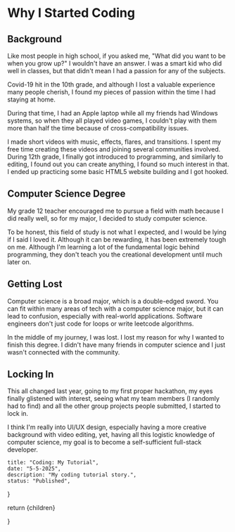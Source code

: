 
# Why I Started Coding

## Background

Like most people in high school, if you asked me, "What did you want to be when you grow up?" I wouldn't have an answer. I was a smart kid who did well in classes, but that didn't mean I had a passion for any of the subjects.

Covid-19 hit in the 10th grade, and although I lost a valuable experience many people cherish, I found my pieces of passion within the time I had staying at home.

During that time, I had an Apple laptop while all my friends had Windows systems, so when they all played video games, I couldn't play with them more than half the time because of cross-compatibility issues.

I made short videos with music, effects, flares, and transitions. I spent my free time creating these videos and joining several communities involved. During 12th grade, I finally got introduced to programming, and similarly to editing, I found out you can create anything, I found so much interest in that. I ended up practicing some basic HTML5 website building and I got hooked.

## Computer Science Degree

My grade 12 teacher encouraged me to pursue a field with math because I did really well, so for my major, I decided to study computer science.

To be honest, this field of study is not what I expected, and I would be lying if I said I loved it. Although it can be rewarding, it has been extremely tough on me. Although I'm learning a lot of the fundamental logic behind programming, they don't teach you the creational development until much later on.

## Getting Lost

Computer science is a broad major, which is a double-edged sword. You can fit within many areas of tech with a computer science major, but it can lead to confusion, especially with real-world applications. Software engineers don't just code for loops or write leetcode algorithms.

In the middle of my journey, I was lost. I lost my reason for why I wanted to finish this degree. I didn't have many friends in computer science and I just wasn't connected with the community.

## Locking In

This all changed last year, going to my first proper hackathon, my eyes finally glistened with interest, seeing what my team members (I randomly had to find) and all the other group projects people submitted, I started to lock in.

I think I'm really into UI/UX design, especially having a more creative background with video editing, yet, having all this logistic knowledge of computer science, my goal is to become a self-sufficient full-stack developer.

    title: "Coding: My Tutorial",
    date: "5-5-2025",
    description: "My coding tutorial story.",
    status: "Published",
}

  return <MdxLayout>{children}</MdxLayout>

}
